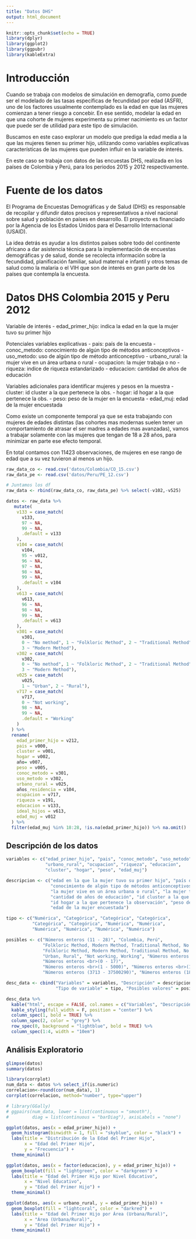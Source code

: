 ```yaml
---
title: "Datos DHS"
output: html_document
---
```


```r
knitr::opts_chunk$set(echo = TRUE)
library(dplyr)
library(ggplot2)
library(ggpubr)
library(kableExtra)
```

# Introducción 

Cuando se trabaja con modelos de simulación en demografía, como puede ser el modelado de las tasas específicas de fecundidad por edad (ASFR), uno de los factores usualmente contemplado es la edad en que las mujeres comienzan a tener riesgo a concebir. En ese sentido, modelar la edad en que una cohorte de mujeres experimenta su primer nacimiento es un factor que puede ser de utilidad para este tipo de simulación.

Buscamos en este caso explorar un modelo que prediga la edad media a la que las mujeres tienen su primer hijo, utilizando como variables explicativas características de las mujeres que pueden influir en la variable de interés.

En este caso se trabaja con datos de las encuestas DHS, realizada en los países de Colombia y Perú, para los periodos 2015 y 2012 respectivamente.

# Fuente de los datos

El Programa de Encuestas Demográficas y de Salud (DHS) es responsable de recopilar y difundir datos precisos y representativos a nivel nacional sobre salud y población en países en desarrollo. El proyecto es financiado por la Agencia de los Estados Unidos para el Desarrollo Internacional (USAID).

La idea detrás es ayudar a los distintos países sobre todo del continente africano a dar asistencia técnica para la implementación de encuestas demográficas y de salud, donde se recolecta información sobre la fecundidad, planificación familiar, salud maternal e infantil y otros temas de salud como la malaria o el VIH que son de interés en gran parte de los países que contempla la encuesta.

# Datos DHS Colombia 2015 y Peru 2012

Variable de interés
- edad_primer_hijo: indica la edad en la que la mujer tuvo su primer hijo

Potenciales variables explicativas
- pais: país de la encuesta
- conoc_metodo: conocimiento de algún tipo de métodos anticonceptivos
- uso_metodo: uso de algún tipo de método anticonceptivo
- urbano_rural: la mujer vive en un área urbana o rural
- ocupacion: la mujer trabaja o no
- riqueza: indice de riqueza estandarizado
- educacion: cantidad de años de educación

Variables adicionales para identificar mujeres y pesos en la muestra
- cluster: id cluster a la que pertenece la obs.
- hogar: id hogar a la que pertenece la obs.
- peso: peso de la mujer en la encuesta
- edad_muj: edad de la mujer encuestada

Como existe un componente temporal ya que se esta trabajando con mujeres de edades distintas (las cohortes mas modernas suelen tener un comportamiento de atrasar el ser madres a edades mas avanzadas), vamos a trabajar solamente con las mujeres que tengan de 18 a 28 años, para minimizar en parte ese efecto temporal. 

En total contamos con 11423 observaciones, de mujeres en ese rango de edad que a su vez tuvieron al menos un hijo.

```r
raw_data_co <- read.csv('datos/Colombia/CO_15.csv')
raw_data_pe <- read.csv('datos/Peru/PE_12.csv')

# Juntamos los df
raw_data <- rbind(raw_data_co, raw_data_pe) %>% select(-v102,-v525)

datos <- raw_data %>% 
   mutate(
    v133 = case_match(
      v133,
      97 ~ NA,
      99 ~ NA,
      .default = v133
    ),
    v104 = case_match(
      v104,
      95 ~ v012,
      96 ~ NA,
      97 ~ NA,
      98 ~ NA,
      99 ~ NA,
      .default = v104
    ),
    v613 = case_match(
      v613,
      96 ~ NA,
      98 ~ NA,
      99 ~ NA,
      .default = v613
    ),
    v301 = case_match(
      v301,
      0 ~ "No method", 1 ~ "Folkloric Method", 2 ~ "Traditional Method",
      3 ~ "Modern Method"), 
    v302 = case_match(
      v302,
      0 ~ "No method", 1 ~ "Folkloric Method", 2 ~ "Traditional Method",
      3 ~ "Modern Method"),
    v025 = case_match(
      v025,
      1 ~ "Urban", 2 ~ "Rural"),
    v717 = case_match(
      v717,
      0 ~ "Not working",
      98 ~ NA,
      99 ~ NA, 
      .default = "Working"
    )
  ) %>%
  rename(
    edad_primer_hijo = v212,
    pais = v000,
    cluster = v001,
    hogar = v002,
    año= v007,
    peso = v005,
    conoc_metodo = v301,
    uso_metodo = v302,
    urbano_rural = v025,
    años_residencia = v104,
    ocupacion = v717,
    riqueza = v191,
    educacion = v133,
    ideal_hijos = v613,
    edad_muj = v012
  ) %>%
  filter(edad_muj %in% 18:28, !is.na(edad_primer_hijo)) %>% na.omit()
```


## Descripción de los datos

```r
variables <- c("edad_primer_hijo", "pais", "conoc_metodo", "uso_metodo",
               "urbano_rural", "ocupacion", "riqueza", "educacion",
               "cluster", "hogar", "peso", "edad_muj")

descripcion <- c("edad en la que la mujer tuvo su primer hijo", "país de la encuesta",
                 "conocimiento de algún tipo de métodos anticonceptivos", "uso de algún tipo de método anticonceptivo",
                 "la mujer vive en un área urbana o rural", "la mujer trabaja o no", "indice de riqueza estandarizado",
                 "cantidad de años de educación", "id cluster a la que pertenece la observación",
                 "id hogar a la que pertenece la observación", "peso de la mujer en la encuesta",
                 "edad de la mujer encuestada")

tipo <- c("Numérica", "Categórica", "Categórica", "Categórica",
          "Categórica", "Categórica", "Numérica", "Numérica",
          "Numérica", "Numérica", "Numérica", "Numérica")

posibles <- c("Números enteros (11 - 28)", "Colombia, Perú",
              "Folkloric Method, Modern Method, Traditional Method, No method",
              "Folkloric Method, Modern Method, Traditional Method, No method",
              "Urban, Rural", "Not working, Working", "Números enteros (-300727 - 206151)",
              "Números enteros <br>(0 - 17)",
              "Números enteros <br>(1 - 5000)", "Números enteros <br>(1 - 9093)",
              "Números enteros (3713 - 37500290)", "Números enteros (18 - 28)")

desc_data <- cbind("Variables" = variables, "Descripción" = descripcion,
                   "Tipo de variable" = tipo, "Posibles valores" = posibles)

desc_data %>%
  kable("html", escape = FALSE, col.names = c("Variables", "Descripción", "Tipo de variable", "Posibles valores")) %>%
  kable_styling(full_width = F, position = "center") %>%
  column_spec(1, bold = TRUE) %>%
  column_spec(2, color = "grey") %>%
  row_spec(0, background = "lightblue", bold = TRUE) %>%
  column_spec(1:4, width = "10em")
```


## Análisis Exploratorio

```r
glimpse(datos)
summary(datos)

library(corrplot)
num_data <- datos %>% select_if(is.numeric)
correlacion<-round(cor(num_data), 1)
corrplot(correlacion, method="number", type="upper")

# library(GGally)
# ggpairs(num_data, lower = list(continuous = "smooth"),
#         diag = list(continuous = "barDiag"), axisLabels = "none")

ggplot(datos, aes(x = edad_primer_hijo)) +
  geom_histogram(binwidth = 1, fill = "skyblue", color = "black") +
  labs(title = "Distribución de la Edad del Primer Hijo",
       x = "Edad del Primer Hijo",
       y = "Frecuencia") +
  theme_minimal()

ggplot(datos, aes(x = factor(educacion), y = edad_primer_hijo)) +
  geom_boxplot(fill = "lightgreen", color = "darkgreen") +
  labs(title = "Edad del Primer Hijo por Nivel Educativo",
       x = "Nivel Educativo",
       y = "Edad del Primer Hijo") +
  theme_minimal()

ggplot(datos, aes(x = urbano_rural, y = edad_primer_hijo)) +
  geom_boxplot(fill = "lightcoral", color = "darkred") +
  labs(title = "Edad del Primer Hijo por Área (Urbana/Rural)",
       x = "Área (Urbana/Rural)",
       y = "Edad del Primer Hijo") +
  theme_minimal()

```


